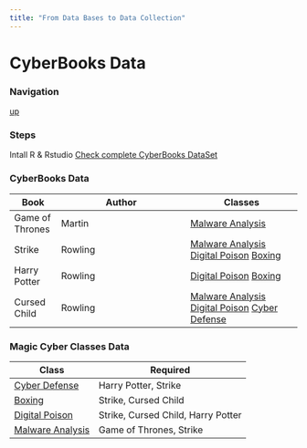 ```yaml
---
title: "From Data Bases to Data Collection"
---
```

# CyberBooks Data
### Navigation
[up](..)

### Steps
Intall R & Rstudio
[Check complete CyberBooks DataSet](cyberbooks.csv)


### CyberBooks Data

| Book | Author         | Classes      |
|------|----------------|--------------|
| Game of Thrones  | Martin          | [Malware Analysis](01)   |
| Strike           | Rowling         | [Malware Analysis](01)  [Digital Poison](02) [Boxing](03)|
| Harry Potter     | Rowling         | [Digital Poison](02) [Boxing](03)  |
| Cursed Child     | Rowling         | [Malware Analysis](01) [Digital Poison](02) [Cyber Defense](04)|  |

### Magic Cyber Classes Data

| Class                | Required         |
|------|----------------|
|[Cyber Defense](04)    | Harry Potter, Strike  |
| [Boxing](03)          |  Strike, Cursed Child|
| [Digital Poison](02)  | Strike, Cursed Child, Harry Potter | 
| [Malware Analysis](01)| Game of Thrones, Strike |
